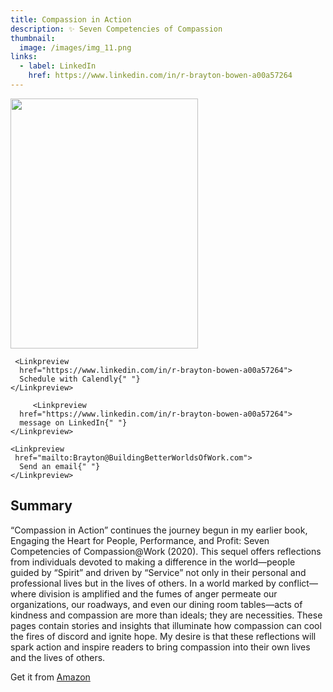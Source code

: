 ```yaml
---
title: Compassion in Action
description: ✨ Seven Competencies of Compassion
thumbnail:
  image: /images/img_11.png
links:
  - label: LinkedIn
    href: https://www.linkedin.com/in/r-brayton-bowen-a00a57264
---
```



<div className="flex justify-center items-center max-w-[800px] flex-col gap-4 ">
  <img
  width="300" height="400"
   src="/images/img_11.png"
    className=" rounded-xl border shadow-2xl"
  />
  <div className="flex w-full flex-col gap-2 my-8 sm:flex-row">

     <Linkpreview 
      href="https://www.linkedin.com/in/r-brayton-bowen-a00a57264">
      Schedule with Calendly{" "}
    </Linkpreview>

         <Linkpreview 
      href="https://www.linkedin.com/in/r-brayton-bowen-a00a57264">
      message on LinkedIn{" "}
    </Linkpreview>

    <Linkpreview 
     href="mailto:Brayton@BuildingBetterWorldsOfWork.com">
      Send an email{" "}
    </Linkpreview>

  </div>
</div>


## Summary

“Compassion in Action” continues the journey begun in my earlier book, Engaging the Heart for People, Performance, and Profit: Seven Competencies of Compassion@Work (2020). This sequel offers reflections from individuals devoted to making a difference in the world—people guided by “Spirit” and driven by “Service” not only in their personal and professional lives but in the lives of others. In a world marked by conflict—where division is amplified and the fumes of anger permeate our organizations, our roadways, and even our dining room tables—acts of kindness and compassion are more than ideals; they are necessities. These pages contain stories and insights that illuminate how compassion can cool the fires of discord and ignite hope. My desire is that these reflections will spark action and inspire readers to bring compassion into their own lives and the lives of others.



Get it from [Amazon](https://www.amazon.com/Compassion-Action-Reflections-Making-Difference/dp/1734746416)
